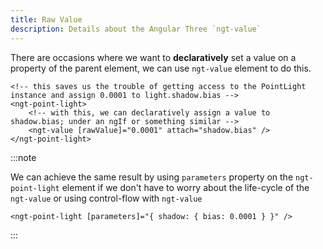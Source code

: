 ```yaml
---
title: Raw Value
description: Details about the Angular Three `ngt-value`
---
```


There are occasions where we want to **declaratively** set a value on a property of the parent element, we can use `ngt-value`
element to do this.

```angular-html
<!-- this saves us the trouble of getting access to the PointLight instance and assign 0.0001 to light.shadow.bias -->
<ngt-point-light>
    <!-- with this, we can declaratively assign a value to shadow.bias; under an ngIf or something similar -->
    <ngt-value [rawValue]="0.0001" attach="shadow.bias" />
</ngt-point-light>
```

:::note

We can achieve the same result by using `parameters` property on the `ngt-point-light` element if we don't have to worry about
the life-cycle of the `ngt-value` or using control-flow with `ngt-value`

```angular-html
<ngt-point-light [parameters]="{ shadow: { bias: 0.0001 } }" />
```

:::
